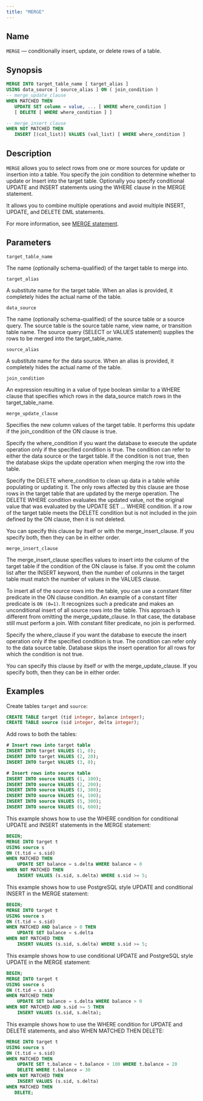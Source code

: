 ```yaml
---
title: "MERGE"
---
```


## Name

`MERGE` &mdash; conditionally insert, update, or delete rows of a table.

## Synopsis

```sql
MERGE INTO target_table_name [ target_alias ]
USING data_source [ source_alias ] ON ( join_condition )
-- merge_update_clause
WHEN MATCHED THEN 
   UPDATE SET column = value, ... [ WHERE where_condition ]
   [ DELETE [ WHERE where_condition ] ]

-- merge_insert_clause
WHEN NOT MATCHED THEN 
   INSERT [(col_list)] VALUES (val_list) [ WHERE where_condition ] 
```

## Description

`MERGE` allows you to select rows from one or more sources for update or insertion into a table. You specify the join condition to determine whether to update or Insert into the target table. Optionally you specify conditional UPDATE and INSERT statements using the WHERE clause in the MERGE statement.

It allows you to combine multiple operations and avoid multiple INSERT, UPDATE, and DELETE DML statements.

For more information, see [MERGE statement](https://www.postgresql.org/docs/current/sql-merge.html).


## Parameters

`target_table_name`

 The name (optionally schema-qualified) of the target table to merge into.

`target_alias`

 A substitute name for the target table. When an alias is provided, it completely hides the actual name of the table.

`data_source`

 The name (optionally schema-qualified) of the source table or a source query. The source table is the source table name, view name, or transition table name. The source query (SELECT or VALUES statement) supplies the rows to be merged into the target_table_name.

`source_alias`

 A substitute name for the data source. When an alias is provided, it completely hides the actual name of the table.

`join_condition`

 An expression resulting in a value of type boolean similar to a WHERE clause that specifies which rows in the data_source match rows in the target_table_name.

`merge_update_clause`

 Specifies the new column values of the target table. It performs this update if the join_condition of the ON clause is true. 

 Specify the where_condition if you want the database to execute the update operation only if the specified condition is true. The condition can refer to either the data source or the target table. If the condition is not true, then the database skips the update operation when merging the row into the table.

 Specify the DELETE where_condition to clean up data in a table while populating or updating it. The only rows affected by this clause are those rows in the target table that are updated by the merge operation. The DELETE WHERE condition evaluates the updated value, not the original value that was evaluated by the UPDATE SET ... WHERE condition. If a row of the target table meets the DELETE condition but is not included in the join defined by the ON clause, then it is not deleted. 

 You can specify this clause by itself or with the merge_insert_clause. If you specify both, then they can be in either order.

`merge_insert_clause`

 The merge_insert_clause specifies values to insert into the column of the target table if the condition of the ON clause is false. If you omit the column list after the INSERT keyword, then the number of columns in the target table must match the number of values in the VALUES clause.

 To insert all of the source rows into the table, you can use a constant filter predicate in the ON clause condition. An example of a constant filter predicate is `ON (0=1)`. It recognizes such a predicate and makes an unconditional insert of all source rows into the table. This approach is different from omitting the merge_update_clause. In that case, the database still must perform a join. With constant filter predicate, no join is performed.

 Specify the where_clause if you want the database to execute the insert operation only if the specified condition is true. The condition can refer only to the data source table. Database skips the insert operation for all rows for which the condition is not true.

 You can specify this clause by itself or with the merge_update_clause. If you specify both, then they can be in either order.
 

## Examples

Create tables `target` and `source`:

```sql
CREATE TABLE target (tid integer, balance integer);
CREATE TABLE source (sid integer, delta integer);
```

Add rows to both the tables:

```sql
# Insert rows into target table
INSERT INTO target VALUES (1, 0);
INSERT INTO target VALUES (2, 20);
INSERT INTO target VALUES (3, 0);

# Insert rows into source table
INSERT INTO source VALUES (1, 100);
INSERT INTO source VALUES (2, 200);
INSERT INTO source VALUES (3, 300);
INSERT INTO source VALUES (4, 100);
INSERT INTO source VALUES (5, 300);
INSERT INTO source VALUES (6, 600);
```

This example shows how to use the WHERE condition for conditional UPDATE and INSERT statements in the MERGE statement:

```sql
BEGIN;
MERGE INTO target t
USING source s
ON (t.tid = s.sid)
WHEN MATCHED THEN
    UPDATE SET balance = s.delta WHERE balance = 0
WHEN NOT MATCHED THEN
    INSERT VALUES (s.sid, s.delta) WHERE s.sid >= 5;
```

This example shows how to use PostgreSQL style UPDATE and conditional INSERT in the MERGE statement:

```sql
BEGIN;
MERGE INTO target t
USING source s
ON (t.tid = s.sid)
WHEN MATCHED AND balance > 0 THEN
    UPDATE SET balance = s.delta
WHEN NOT MATCHED THEN
    INSERT VALUES (s.sid, s.delta) WHERE s.sid >= 5;
```

This example shows how to use conditional UPDATE and PostgreSQL style UPDATE in the MERGE statement:

```sql
BEGIN;
MERGE INTO target t
USING source s
ON (t.tid = s.sid)
WHEN MATCHED THEN
    UPDATE SET balance = s.delta WHERE balance > 0
WHEN NOT MATCHED AND s.sid >= 5 THEN
    INSERT VALUES (s.sid, s.delta);
```

This example shows how to use the WHERE condition for UPDATE and DELETE statements, and also WHEN MATCHED THEN DELETE:

```sql
MERGE INTO target t
USING source s
ON (t.tid = s.sid)
WHEN MATCHED THEN
    UPDATE SET t.balance = t.balance + 100 WHERE t.balance = 20
    DELETE WHERE t.balance = 30
WHEN NOT MATCHED THEN
    INSERT VALUES (s.sid, s.delta)
WHEN MATCHED THEN
   DELETE;
```